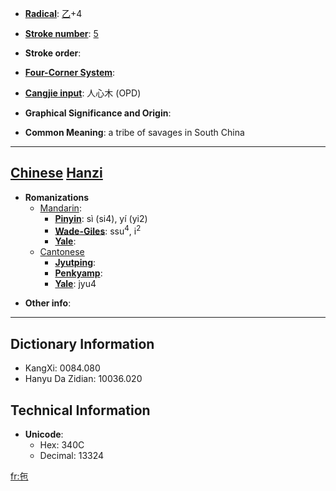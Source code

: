 * '''[[Wiktionary:Chinese radical index| Radical]]''': [[Wiktionary:Chinese radical index 乙|乙]]+4

* '''[[Wiktionary:Chinese total strokes index|Stroke number]]''': [[Wiktionary:Chinese total strokes index 5|5]]

* '''Stroke order''': 

* '''[[Wiktionary:Chinese four corner index|Four-Corner System]]''': 

* '''[[Wiktionary:Chinese Cangjie index|Cangjie input]]''': 人心木 (OPD)

* '''Graphical Significance and Origin''': 

* '''Common Meaning''': a tribe of savages in South China

----

== [[Chinese]] [[Hanzi]] ==

* '''Romanizations'''
** [[Mandarin]]:
*** '''[[Pinyin]]''': sì (si4), yí (yi2)
*** '''[[Wade-Giles]]''': ssu<sup>4</sup>, i<sup>2</sup>
*** '''[[Yale]]''': 
**[[Cantonese]]
***'''[[Jyutping]]''':
***'''[[Penkyamp]]''': 
***'''[[Yale]]''': jyu4

* '''Other info''': 

----

== Dictionary Information ==

* KangXi: 0084.080
* Hanyu Da Zidian: 10036.020

== Technical Information ==

* '''Unicode''':
** Hex: 340C
** Decimal: 13324

[[fr:㐌]]